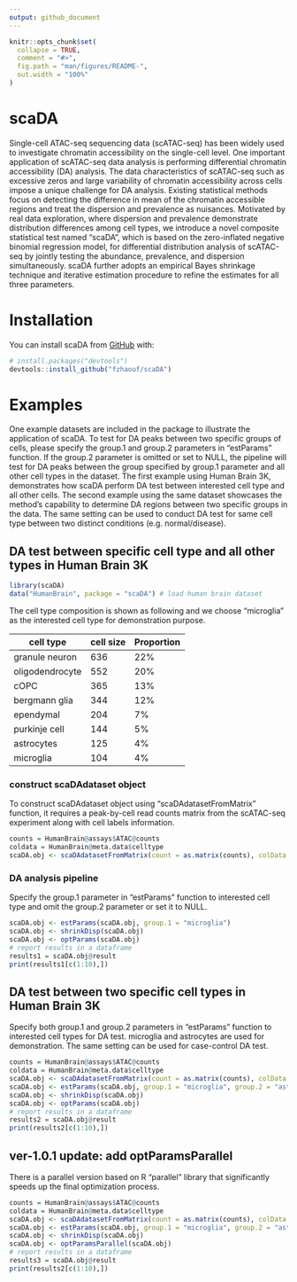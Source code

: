 ```yaml
---
output: github_document
---
```


<!-- README.md is generated from README.Rmd. Please edit that file -->

```r
knitr::opts_chunk$set(
  collapse = TRUE,
  comment = "#>",
  fig.path = "man/figures/README-",
  out.width = "100%"
)
```

# scaDA

Single-cell ATAC-seq sequencing data (scATAC-seq) has been widely used to investigate chromatin accessibility on the single-cell level. One important application of scATAC-seq data analysis is performing differential chromatin accessibility (DA) analysis. The data characteristics of scATAC-seq such as excessive zeros and large variability of chromatin accessibility across cells impose a unique challenge for DA analysis. Existing statistical methods focus on detecting the difference in mean of the chromatin accessible regions and treat the dispersion and prevalence as nuisances. Motivated by real data exploration, where dispersion and prevalence demonstrate distribution differences among cell types, we introduce a novel composite statistical test named “scaDA”, which is based on the zero-inflated negative binomial regression model, for differential distribution analysis of scATAC-seq by jointly testing the abundance, prevalence, and dispersion simultaneously. scaDA further adopts an empirical Bayes shrinkage technique and iterative estimation procedure to refine the estimates for all three parameters.

# Installation

You can install scaDA from [GitHub](https://github.com/) with:

``` r
# install.packages("devtools")
devtools::install_github("fzhaouf/scaDA")
```

<!-- or from CRAN: -->

<!-- ``` r -->

<!-- install.packages('scaDA') -->

<!-- ``` -->

# Examples

One example datasets are included in the package to illustrate the application of scaDA. To test for DA peaks between two specific groups of cells, please specify the group.1 and group.2 parameters in "estParams" function. If the group.2 parameter is omitted or set to NULL, the pipeline will test for DA peaks between the group specified by group.1 parameter and all other cell types in the dataset. The first example using Human Brain 3K, demonstrates how scaDA perform DA test between interested cell type and all other cells. The second example using the same dataset showcases the method's capability to determine DA regions between two specific groups in the data. The same setting can be used to conduct DA test for same cell type between two distinct conditions (e.g. normal/disease).

## DA test between specific cell type and all other types in Human Brain 3K

```r
library(scaDA)
data("HumanBrain", package = "scaDA") # load human brain dataset
```

The cell type composition is shown as following and we choose "microglia" as the interested cell type for demonstration purpose.

| cell type       | cell size | Proportion |
|-----------------|-----------|------------|
| granule neuron  | 636       | 22%        |
| oligodendrocyte | 552       | 20%        |
| cOPC            | 365       | 13%        |
| bergmann glia   | 344       | 12%        |
| ependymal       | 204       | 7%         |
| purkinje cell   | 144       | 5%         |
| astrocytes      | 125       | 4%         |
| microglia       | 104       | 4%         |

### construct scaDAdataset object

To construct scaDAdataset object using "scaDAdatasetFromMatrix" function, it requires a peak-by-cell read counts matrix from the scATAC-seq experiment along with cell labels information.

```r
counts = HumanBrain@assays$ATAC@counts
coldata = HumanBrain@meta.data$celltype
scaDA.obj <- scaDAdatasetFromMatrix(count = as.matrix(counts), colData = data.frame(coldata))
```

### DA analysis pipeline

Specify the group.1 parameter in "estParams" function to interested cell type and omit the group.2 parameter or set it to NULL.

```r
scaDA.obj <- estParams(scaDA.obj, group.1 = "microglia")
scaDA.obj <- shrinkDisp(scaDA.obj)
scaDA.obj <- optParams(scaDA.obj)
# report results in a dataframe
results1 = scaDA.obj@result
print(results1[c(1:10),])
```

## DA test between two specific cell types in Human Brain 3K

Specify both group.1 and group.2 parameters in "estParams" function to interested cell types for DA test. microglia and astrocytes are used for demonstration. The same setting can be used for case-control DA test.

```r

counts = HumanBrain@assays$ATAC@counts
coldata = HumanBrain@meta.data$celltype
scaDA.obj <- scaDAdatasetFromMatrix(count = as.matrix(counts), colData = data.frame(coldata))
scaDA.obj <- estParams(scaDA.obj, group.1 = "microglia", group.2 = "astrocytes")
scaDA.obj <- shrinkDisp(scaDA.obj)
scaDA.obj <- optParams(scaDA.obj)
# report results in a dataframe
results2 = scaDA.obj@result
print(results2[c(1:10),])

```

## ver-1.0.1 update: add optParamsParallel

There is a parallel version based on R "parallel" library that significantly speeds up the final optimization process.

```r

counts = HumanBrain@assays$ATAC@counts
coldata = HumanBrain@meta.data$celltype
scaDA.obj <- scaDAdatasetFromMatrix(count = as.matrix(counts), colData = data.frame(coldata))
scaDA.obj <- estParams(scaDA.obj, group.1 = "microglia", group.2 = "astrocytes")
scaDA.obj <- shrinkDisp(scaDA.obj)
scaDA.obj <- optParamsParallel(scaDA.obj)
# report results in a dataframe
results3 = scaDA.obj@result
print(results2[c(1:10),])
```
